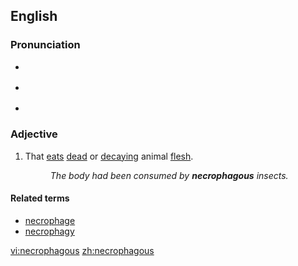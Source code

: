 {{was wotd|2008|July|16}}
==English==

===Pronunciation===
* {{a|UK}} {{IPA|/nɛˈkɹɒf.ə.ɡəs/}}
* {{a|US}} {{IPA|/nɛˈkɹɑ.fə.ɡəs/}}
* {{audio|en-us-necrophagous.ogg|Audio (US)}}

===Adjective===
{{en-adj}}

# That [[eat]]s [[dead]] or [[decaying]] animal [[flesh]].
#: ''The body had been consumed by '''necrophagous''' insects.''

====Related terms====
* [[necrophage]]
* [[necrophagy]]

[[vi:necrophagous]]
[[zh:necrophagous]]